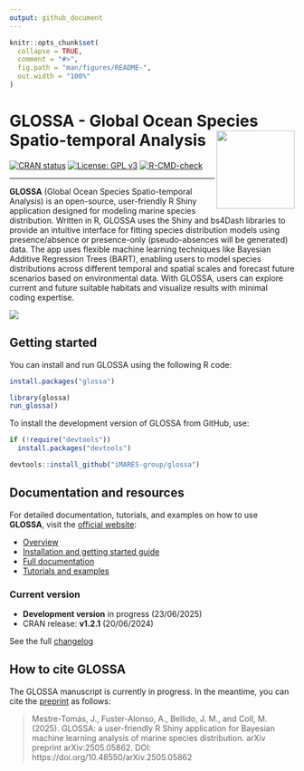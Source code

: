 ```yaml
---
output: github_document
---
```


<!-- README.md is generated from README.Rmd. Please edit that file -->

```r
knitr::opts_chunk$set(
  collapse = TRUE,
  comment = "#>",
  fig.path = "man/figures/README-",
  out.width = "100%"
)
```

# GLOSSA - Global Ocean Species Spatio-temporal Analysis <a href="https://iMARES-group.github.io/glossa/"><img src="inst/app/www/logo_glossa.png" align="right" height="138" /></a>

<!-- badges: start -->
[![CRAN status](https://www.r-pkg.org/badges/version/glossa)](https://CRAN.R-project.org/package=glossa)
[![License: GPL v3](https://img.shields.io/badge/License-GPL%20v3-blue.svg)](https://www.gnu.org/licenses/gpl-3.0)
[![R-CMD-check](https://github.com/iMARES-group/glossa/actions/workflows/R-CMD-check.yaml/badge.svg)](https://github.com/iMARES-group/glossa/actions/workflows/R-CMD-check.yaml)
<!-- badges: end -->

***

**GLOSSA** (Global Ocean Species Spatio-temporal Analysis) is an open-source, user-friendly R Shiny application designed for modeling marine species distribution. Written in R, GLOSSA uses the Shiny and bs4Dash libraries to provide an intuitive interface for fitting species distribution models using presence/absence or presence-only (pseudo-absences will be generated) data. The app uses flexible machine learning techniques like Bayesian Additive Regression Trees (BART), enabling users to model species distributions across different temporal and spatial scales and forecast future scenarios based on environmental data. With GLOSSA, users can explore current and future suitable habitats and visualize results with minimal coding expertise.

![](https://github.com/iMARES-group/glossa/blob/main/inst/app/www/img/glossa_short_flowchart.png)

## Getting started

You can install and run GLOSSA using the following R code:

```r
install.packages("glossa")

library(glossa)
run_glossa()
```

To install the development version of GLOSSA from GitHub, use:

```r
if (!require("devtools")) 
  install.packages("devtools")

devtools::install_github("iMARES-group/glossa")
```

## Documentation and resources

For detailed documentation, tutorials, and examples on how to use **GLOSSA**, visit the [official website](https://iMARES-group.github.io/glossa/):

* [Overview](https://iMARES-group.github.io/glossa/)
* [Installation and getting started guide](https://iMARES-group.github.io/glossa/get_started.html)
- [Full documentation](https://iMARES-group.github.io/pages/documentation/)
- [Tutorials and examples](https://iMARES-group.github.io/glossa/pages/tutorials_examples/)

### Current version

* **Development version** in progress (23/06/2025)
* CRAN release: **v1.2.1** (20/06/2024)

See the full [changelog](https://github.com/iMARES-group/glossa/blob/main/NEWS.md)

## How to cite GLOSSA

The GLOSSA manuscript is currently in progress. In the meantime, you can cite the [preprint](https://doi.org/10.48550/arXiv.2505.05862) as follows:

> Mestre-Tomás, J., Fuster-Alonso, A., Bellido, J. M., and Coll, M. (2025). GLOSSA: a user-friendly R Shiny application for Bayesian machine learning analysis of marine species distribution. arXiv preprint arXiv:2505.05862. DOI: https://doi.org/10.48550/arXiv.2505.05862
